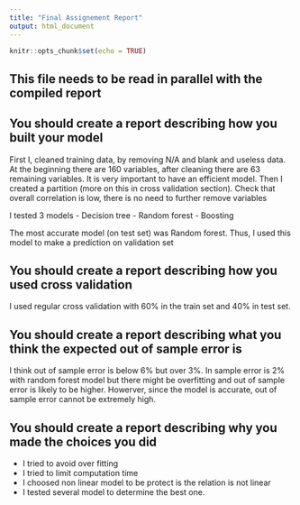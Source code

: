 ---
title: "Final Assignement Report"
output: html_document
---

```{r setup, include=FALSE}
knitr::opts_chunk$set(echo = TRUE)
```

## This file needs to be read in parallel with the compiled report

## You should create a report describing how you built your model

First I, cleaned training data, by removing N/A and blank and useless data.
At the beginning there are 160 variables, after cleaning there are 63 remaining variables. It is very important to have an efficient model.
Then I created a partition (more on this in cross validation section).
Check that overall correlation is low, there is no need to further remove variables

I tested 3 models
- Decision tree
- Random forest 
- Boosting 

The most accurate model (on test set) was Random forest. Thus, I used this model to make a prediction on validation set

## You should create a report describing how you used cross validation

I used regular cross validation with 60% in the train set and 40% in test set.

## You should create a report describing what you think the expected out of sample error is

I think out of sample error is below 6% but over 3%.
In sample error is 2% with random forest model but there might be overfitting and out of sample error is likely to be higher.
Howerver, since the model is accurate, out of sample error cannot be extremely high.

## You should create a report describing why you made the choices you did

- I tried to avoid over fitting 
- I tried to limit computation time
- I choosed non linear model to be protect is the relation is not linear
- I tested several model to determine the best one.